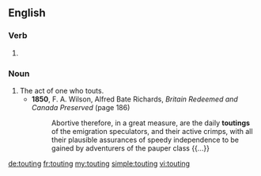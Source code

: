 ==English==

===Verb===
{{head|en|present participle}}

# {{present participle of|tout|lang=en|nocat=1}}

===Noun===
{{en-noun}}

# The act of one who touts.
#* '''1850''', F. A. Wilson, ‎Alfred Bate Richards, ''Britain Redeemed and Canada Preserved'' (page 186)
#*: Abortive therefore, in a great measure, are the daily '''toutings''' of the emigration speculators, and their active crimps, with all their plausible assurances of speedy independence to be gained by adventurers of the pauper class {{...}}

[[de:touting]]
[[fr:touting]]
[[my:touting]]
[[simple:touting]]
[[vi:touting]]
